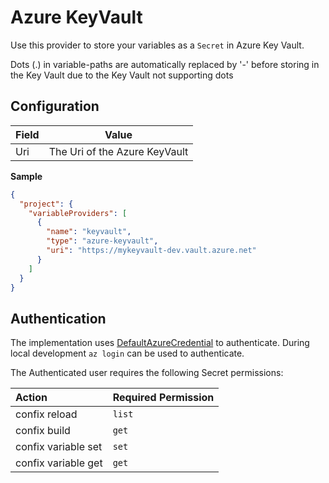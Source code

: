 
# Azure KeyVault

Use this provider to store your variables as a `Secret` in Azure Key Vault.

<Callout type="info">
  Dots (.) in variable-paths are automatically replaced by '-' before storing in
  the Key Vault due to the Key Vault not supporting dots
</Callout>

## Configuration

| Field | Value                         |
| :---- | ----------------------------- |
| Uri   | The Uri of the Azure KeyVault |

**Sample**

```json copy filename=".confixrc"
{
  "project": {
    "variableProviders": [
      {
        "name": "keyvault",
        "type": "azure-keyvault",
        "uri": "https://mykeyvault-dev.vault.azure.net"
      }
    ]
  }
}
```

## Authentication

The implementation uses [DefaultAzureCredential](https://learn.microsoft.com/en-us/dotnet/api/azure.identity.defaultazurecredential?view=azure-dotnet) to authenticate.
During local development `az login` can be used to authenticate.

The Authenticated user requires the following Secret permissions:

| Action              | Required Permission |
| :------------------ | ------------------- |
| confix reload       | `list`              |
| confix build        | `get`               |
| confix variable set | `set`               |
| confix variable get | `get`               |
